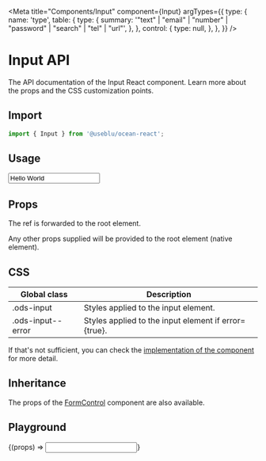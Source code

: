 
<Meta
  title="Components/Input"
  component={Input}
  argTypes={{
    type: {
      name: 'type',
      table: {
        type: {
          summary:
            '"text" | "email" | "number" | "password" | "search" | "tel" | "url"',
        },
      },
      control: {
        type: null,
      },
    },
  }}
/>

# Input API

The API documentation of the Input React component. Learn more about the props and the CSS customization points.

## Import

```javascript
import { Input } from '@useblu/ocean-react';
```

## Usage

<Canvas withSource="open" withToolbar>
  <Story name="Usage">
    <Input
      id="input-usage"
      label="Label"
      value="Hello World"
      helperText="Just a small info ;)"
      readOnly
    />
  </Story>
</Canvas>

## Props

<ArgsTable of="." />

The ref is forwarded to the root element.

Any other props supplied will be provided to the root element (native element).

## CSS

| Global class      | Description                                          |
| ----------------- | ---------------------------------------------------- |
| .ods-input        | Styles applied to the input element.                 |
| .ods-input--error | Styles applied to the input element if error={true}. |

If that's not sufficient, you can check the [implementation of the component](https://github.com/Pagnet/ocean-ds-web/blob/master/src/Input/Input.tsx) for more detail.

## Inheritance

The props of the [FormControl](?path=/docs/components-formcontrol--page) component are also available.

## Playground

<Canvas>
  <Story
    name="Playground"
    args={{
      label: 'Label',
      placeholder: 'Placeholder...',
      helperText: 'Some text here!',
      error: false,
      blocked: false,
      disabled: false,
    }}
    argTypes={{
      type: {
        control: {
          type: 'select',
          options: ['text', 'number', 'password'],
        },
      },
      label: {
        control: 'text',
      },
      placeholder: {
        control: 'text',
      },
      disabled: {
        control: 'boolean',
      },
      helperText: {
        control: 'text',
      },
    }}
  >
    {(props) => <Input id="input-playground" {...props} />}
  </Story>
</Canvas>
